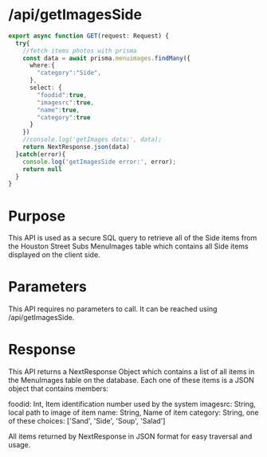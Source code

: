# /api/getImagesSide

```ts filename="route.ts" {3} copy
export async function GET(request: Request) {
  try{
    //fetch items photos with prisma
    const data = await prisma.menuimages.findMany({
      where:{
        "category":"Side",
      },
      select: {
        "foodid":true, 
        "imagesrc":true, 
        "name":true,
        "category":true
      }
    })
    //console.log('getImages data:', data);
    return NextResponse.json(data)
  }catch(error){
    console.log('getImagesSide error:', error);
    return null
  }
}
```
# Purpose
This API is used as a secure SQL query to retrieve all of the Side items from the Houston Street Subs MenuImages table which contains all Side items displayed on the client side.

# Parameters
This API requires no parameters to call. It can be reached using /api/getImagesSide.

# Response
This API returns a NextResponse Object which contains a list of all items in the MenuImages table on the database. Each one of these items is a JSON object that contains members:

foodid: Int, Item identification number used by the system
imagesrc: String, local path to image of item
name: String, Name of item
category: String, one of these choices: ['Sand', 'Side', 'Soup', 'Salad']

All items returned by NextResponse in JSON format for easy traversal and usage.